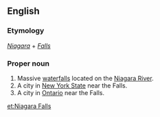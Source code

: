 ==English==
{{wikipedia}}
===Etymology===
''[[Niagara]]'' + ''[[Falls]]''

===Proper noun===
{{en-proper noun|sg=[[Niagara]] [[falls|Falls]]}}

# Massive [[waterfall]]s located on the [[Niagara River]].
# A city in [[New York State]] near the Falls.
# A city in [[Ontario]] near the Falls.

[[et:Niagara Falls]]